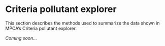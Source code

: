 # Criteria pollutant explorer


This section describes the methods used to summarize the data shown in MPCA's Criteria pollutant explorer.

_Coming soon..._